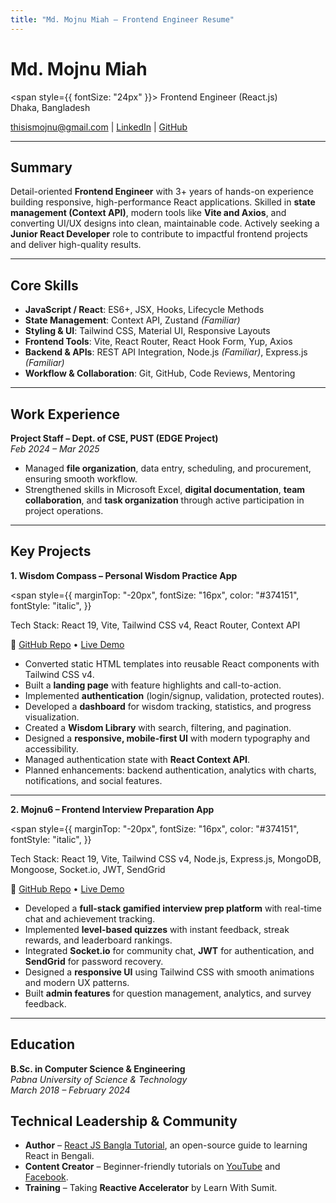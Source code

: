 ```yaml
---
title: "Md. Mojnu Miah – Frontend Engineer Resume"
---
```


# **Md. Mojnu Miah**

<span style={{ fontSize: "24px" }}>
  Frontend Engineer (React.js) <br />
  <span>Dhaka, Bangladesh</span>
</span>

[thisismojnu@gmail.com](mailto:thisismojnu@gmail.com) | [LinkedIn](https://linkedin.com/in/mojnu0/) | [GitHub](https://github.com/codedbyMojnu)

---

## **Summary**

Detail-oriented **Frontend Engineer** with 3+ years of hands-on experience building responsive, high-performance React applications. Skilled in **state management (Context API)**, modern tools like **Vite and Axios**, and converting UI/UX designs into clean, maintainable code. Actively seeking a **Junior React Developer** role to contribute to impactful frontend projects and deliver high-quality results.

---

## **Core Skills**

- **JavaScript / React**: ES6+, JSX, Hooks, Lifecycle Methods
- **State Management**: Context API, Zustand _(Familiar)_
- **Styling & UI**: Tailwind CSS, Material UI, Responsive Layouts
- **Frontend Tools**: Vite, React Router, React Hook Form, Yup, Axios
- **Backend & APIs**: REST API Integration, Node.js _(Familiar)_, Express.js _(Familiar)_
- **Workflow & Collaboration**: Git, GitHub, Code Reviews, Mentoring

---

## **Work Experience**

**Project Staff – Dept. of CSE, PUST (EDGE Project)**  
_Feb 2024 – Mar 2025_

- Managed **file organization**, data entry, scheduling, and procurement, ensuring smooth workflow.
- Strengthened skills in Microsoft Excel, **digital documentation**, **team collaboration**, and **task organization** through active participation in project operations.

---

## **Key Projects**

**1. Wisdom Compass – Personal Wisdom Practice App**

<span
  style={{
    marginTop: "-20px",
    fontSize: "16px",
    color: "#374151",
    fontStyle: "italic",
  }}
>
  Tech Stack: React 19, Vite, Tailwind CSS v4, React Router, Context API
</span>

🔗 [GitHub Repo](https://github.com/codedbyMojnu/wisdom-practice) • [Live Demo](https://wisdom-practice.vercel.app)

- Converted static HTML templates into reusable React components with Tailwind CSS v4.
- Built a **landing page** with feature highlights and call-to-action.
- Implemented **authentication** (login/signup, validation, protected routes).
- Developed a **dashboard** for wisdom tracking, statistics, and progress visualization.
- Created a **Wisdom Library** with search, filtering, and pagination.
- Designed a **responsive, mobile-first UI** with modern typography and accessibility.
- Managed authentication state with **React Context API**.
- Planned enhancements: backend authentication, analytics with charts, notifications, and social features.

---

**2. Mojnu6 – Frontend Interview Preparation App**

<span
  style={{
    marginTop: "-20px",
    fontSize: "16px",
    color: "#374151",
    fontStyle: "italic",
  }}
>
  Tech Stack: React 19, Vite, Tailwind CSS v4, Node.js, Express.js, MongoDB,
  Mongoose, Socket.io, JWT, SendGrid
</span>

🔗 [GitHub Repo](https://github.com/codedbyMojnu/mojnu6) • [Live Demo](https://mojnu6.vercel.app)

- Developed a **full-stack gamified interview prep platform** with real-time chat and achievement tracking.
- Implemented **level-based quizzes** with instant feedback, streak rewards, and leaderboard rankings.
- Integrated **Socket.io** for community chat, **JWT** for authentication, and **SendGrid** for password recovery.
- Designed a **responsive UI** using Tailwind CSS with smooth animations and modern UX patterns.
- Built **admin features** for question management, analytics, and survey feedback.

---

## **Education**

**B.Sc. in Computer Science & Engineering**  
_Pabna University of Science & Technology_  
_March 2018 – February 2024_

## **Technical Leadership & Community**

- **Author** – [React JS Bangla Tutorial](https://react-bangla.vercel.app), an open-source guide to learning React in Bengali.
- **Content Creator** – Beginner-friendly tutorials on [YouTube](https://www.youtube.com/@md.mojnumiah) and [Facebook](https://web.facebook.com/Mojnu0/).
- **Training** – Taking **Reactive Accelerator** by Learn With Sumit.
